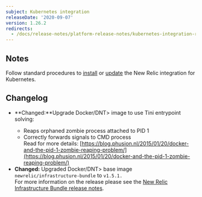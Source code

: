```yaml
---
subject: Kubernetes integration
releaseDate: '2020-09-07'
version: 1.26.2
redirects:
  - /docs/release-notes/platform-release-notes/kubernetes-integration-release-notes/new-relic-integration-kubernetes-1262
---
```


## Notes

Follow standard procedures to [install](/docs/integrations/host-integrations/host-integrations-list/kubernetes-monitoring-integration#install) or [update](/docs/integrations/host-integrations/host-integrations-list/kubernetes-monitoring-integration#update) the New Relic integration for Kubernetes.

## Changelog

* **Changed:**Upgrade <DNT>Docker/DNT> image to use Tini entrypoint solving:
  * Reaps orphaned zombie process attached to PID 1
  * Correctly forwards signals to CMD process  
    Read for more details: [https://blog.phusion.nl/2015/01/20/docker-and-the-pid-1-zombie-reaping-problem/](https://blog.phusion.nl/2015/01/20/docker-and-the-pid-1-zombie-reaping-problem/)
* **Changed:** Upgraded <DNT>Docker/DNT> base image `newrelic/infrastructure-bundle` to `v1.5.1.`  
  For more information on the release please see the [New Relic Infrastructure Bundle release notes](https://github.com/newrelic/infrastructure-bundle/releases/tag/1.5.0).
